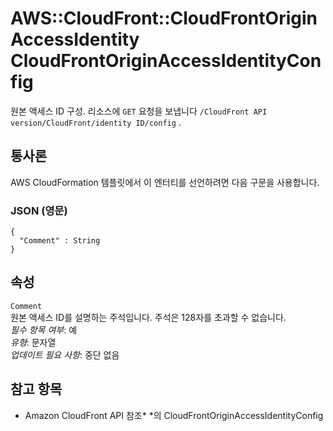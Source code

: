 # AWS::CloudFront::CloudFrontOriginAccessIdentity CloudFrontOriginAccessIdentityConfig

원본 액세스 ID 구성. 리소스에 `GET` 요청을 보냅니다 `/CloudFront API version/CloudFront/identity ID/config` .

## 통사론

AWS CloudFormation 템플릿에서 이 엔터티를 선언하려면 다음 구문을 사용합니다.

### JSON (영문)

```
{
  "Comment" : String
}
```

## 속성

`Comment`  
원본 액세스 ID를 설명하는 주석입니다. 주석은 128자를 초과할 수 없습니다.  
_필수 항목 여부_: 예  
_유형_: 문자열  
_업데이트 필요 사항_: 중단 없음

## 참고 항목

- Amazon CloudFront API 참조\* \*의 CloudFrontOriginAccessIdentityConfig
